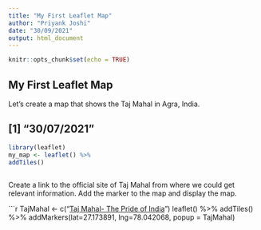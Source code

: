 ```yaml
---
title: "My First Leaflet Map"
author: "Priyank Joshi"
date: "30/09/2021"
output: html_document
---
```


```r
knitr::opts_chunk$set(echo = TRUE)
```

## My First Leaflet Map
Let’s create a map that shows the Taj Mahal in Agra, India.

## [1] "30/07/2021"

```r
library(leaflet)
my_map <- leaflet() %>%
addTiles()
 
```

Create a link to the official site of Taj Mahal from where we could get relevant information. 
Add the marker to the map and display the map.

```r
TajMahal <- c("<a href= 'http://www.tajmahal.gov.in/night-view.aspx' >Taj Mahal- The Pride of India</a>")
leaflet() %>%
addTiles() %>%
addMarkers(lat=27.173891, lng=78.042068, popup = TajMahal)